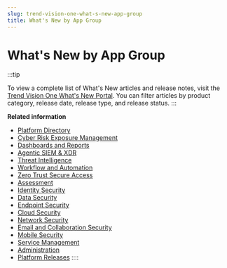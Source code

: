 ```yaml
---
slug: trend-vision-one-what-s-new-app-group
title: What's New by App Group
---
```

# What's New by App Group

:::tip

To view a complete list of What's New articles and release notes, visit the [Trend Vision One What's New Portal](https://docs.trendmicro.com/en-us/documentation/trend-vision-one/trend-vision-one-whats-new/). You can filter articles by product category, release date, release type, and release status.
:::

**Related information**

- [Platform Directory](platform-directory-whats-new.mdx)
- [Cyber Risk Exposure Management](attack-surface-risk-management.mdx)
- [Dashboards and Reports](dashboards-reports-whats-new.mdx)
- [Agentic SIEM & XDR](xdr-threat-investigation-whatsnew.mdx)
- [Threat Intelligence](threat-intelligence-whats-new.mdx)
- [Workflow and Automation](workflow-automation-whatsnew.mdx)
- [Zero Trust Secure Access](zero-trust-secure-access-whatsnew.mdx)
- [Assessment](assessment.mdx)
- [Identity Security](identity-security-section.mdx)
- [Data Security](data-security-whats-new.mdx)
- [Endpoint Security](endpoint-security-whats-new.mdx)
- [Cloud Security](cloud-security-whats-new.mdx)
- [Network Security](network-security-whats-new.mdx)
- [Email and Collaboration Security](email-collaborationwhats-new.mdx)
- [Mobile Security](mobile-security-whats-new.mdx)
- [Service Management](service-management-whats-new.mdx)
- [Administration](whats-new-administration.mdx)
- [Platform Releases](platform-releases.mdx)
::::
